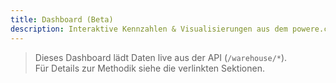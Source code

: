```yaml
---
title: Dashboard (Beta)
description: Interaktive Kennzahlen & Visualisierungen aus dem powere.ch Data Warehouse.
---
```



> Dieses Dashboard lädt Daten live aus der API (`/warehouse/*`).  
> Für Details zur Methodik siehe die verlinkten Sektionen.

<Dashboard client:load />